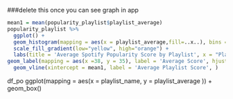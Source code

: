 




###delete this once you can see graph in app
```r

mean1 = mean(popularity_playlist$playlist_average)
popularity_playlist %>% 
  ggplot() +
  geom_histogram(mapping = aes(x = playlist_average,fill=..x..), bins = 14, boundary = 0, show.legend = FALSE) +
  scale_fill_gradient(low="yellow", high="orange") +
  labs(title = 'Average Spotify Popularity Score by Playlist', x = "Playlist's Spotify Popularity", y = 'Number of playlists in this range') +
geom_label(mapping = aes(x =38, y = 35), label = 'Average Score', hjust = 0) +
  geom_vline(xintercept = mean1, label = 'Average Playlist Score', )


```


df_po 
  ggplot(mapping = aes(x = playlist_name, y = playlist_average )) + 
  geom_box()
